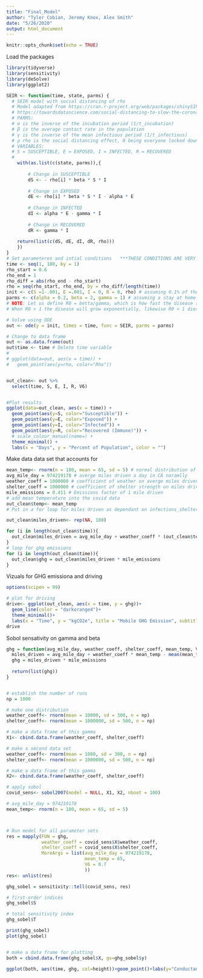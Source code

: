 ```yaml
---
title: "Final_Model"
author: "Tyler Cobian, Jeremy Knox, Alex Smith"
date: "5/26/2020"
output: html_document
---
```


```r
knitr::opts_chunk$set(echo = TRUE)
```

Load the packages
```r
library(tidyverse)
library(sensitivity)
library(deSolve)
library(ggplot2)
```

```r
SEIR <- function(time, state, parms) {
  # SEIR model with social distancing of rho
  # Model adapted from https://cran.r-project.org/web/packages/shinySIR/vignettes/Vignette.html and
  # https://towardsdatascience.com/social-distancing-to-slow-the-coronavirus-768292f04296
  # PARMS:
  # α is the inverse of the incubation period (1/t_incubation)
  # β is the average contact rate in the population
  # γ is the inverse of the mean infectious period (1/t_infectious)
  # ρ rho is the social distancing effect, 0 being everyone locked down
  # VARIABLES:
  # S = SUSCEPTIBLE, E = EXPOSED, I = INFECTED, R = RECOVERED
  # 
    with(as.list(c(state, parms)),{
        
        # Change in SUSCEPTIBLE
        dS <- - rho[i] * beta * S * I 
        
        # Change in EXPOSED
        dE <- rho[i] * beta * S * I - alpha * E
        
        # Change in INFECTED
        dI <- alpha * E - gamma * I
        
        # Change in RECOVERED
        dR <- gamma * I 
        
    return(list(c(dS, dE, dI, dR, rho)))
    })
}
# Set parameteres and intial conditions   ***THESE CONDITIONS ARE VERY SENSITIVE AND UNKNOWN IN REALITY***
time <- seq(1, 180, by = 1)
rho_start = 0.6
rho_end = 1
rho_diff = abs(rho_end - rho_start)
rho = seq(rho_start, rho_end, by = rho_diff/length(time))
init <- c(S =1-.001, E =.001, I = 0, R = 0, rho) # assuming 0.1% of the population has been infected
parms <- c(alpha = 0.2, beta = 2, gamma = 1) # assuming a stay at home order that reduces social contact by 20%
# NOTE: Let us define R0 = betta/gamma, which is how fast the disease spreads
# When R0 > 1 the disease will grow exponentially, likewise R0 < 1 dies exponentially

# Solve using ODE
out <- ode(y = init, times = time, func = SEIR, parms = parms)

# Change to data frame
out <- as.data.frame(out)
out$time <- time # Delete time variable
# 
# ggplot(data=out, aes(x = time)) +
#   geom_point(aes(y=rho, color="Rho"))


out_clean<- out %>% 
  select(time, S, E, I, R, V6)


#Plot results
ggplot(data=out_clean, aes(x = time)) +
  geom_point(aes(y=S, color="Susceptible")) +
  geom_point(aes(y=E, color="Exposed")) +
  geom_point(aes(y=I, color="Infected")) +
  geom_point(aes(y=R, color="Recovered (Immune)")) +
  # scale_colour_manual(name=) +
  theme_minimal() +
  labs(x = "Days", y = "Percent of Population", color = "")
```

Make data data set that accounts for 
```r

mean_temp<- rnorm(n = 180, mean = 65, sd = 5) # normal distribution of temperature
avg_mile_day = 974219178 # averge miles driven a day in CA noramlly
weather_coeff = 1000000 # coefficient of weather on averge miles driven a day in CA
shelter_coeff = 1000000 # coefficient of shelter strength on miles driven a day in CA
mile_emissions = 0.411 # Emissions factor of 1 mile driven 
# add mean temperature into the covid data 
out_clean$temp<- mean_temp
# Put in a for loop for miles driven as dependant on infections_shelter and temperature

out_clean$miles_driven<- rep(NA, 180)

for (i in length(out_clean$time)){
  out_clean$miles_driven = avg_mile_day + weather_coeff * (out_clean$temp - mean(out_clean$temp)) + shelter_coeff * (out_clean$V6)
}
# loop for ghg emissions
for (i in length(out_clean$time)){
  out_clean$ghg = out_clean$miles_driven * mile_emissions
}
```

Vizuals for GHG emissiona and driving
```r
options(scipen = 99)

# plot for driving
drive<- ggplot(out_clean, aes(x = time, y = ghg))+
  geom_line(color = "darkorange4")+
  theme_minimal()+
  labs(x = "Time", y = "kgCO2e", title = "Mobile GHG Emission", subtitle = "Impact of weather and shelter in place measures")
drive
```

Sobol sensativity on gamma and beta
```r
ghg = function(avg_mile_day, weather_coeff, shelter_coeff, mean_temp, V6){
  miles_driven = avg_mile_day + weather_coeff * mean_temp - mean(mean_temp) + shelter_coeff * V6
  ghg = miles_driven * mile_emissions
  
  return(list(ghg))
}


# establish the number of runs
np = 1000

# make one distribution 
weather_coeff<- rnorm(mean = 10000, sd = 300, n = np)
shelter_coeff<- rnorm(mean = 1000000, sd = 500, n = np)

# make a data frame of this gamma
X1<- cbind.data.frame(weather_coeff, shelter_coeff)

# make a second data set
weather_coeff<- rnorm(mean = 1000, sd = 300, n = np)
shelter_coeff<- rnorm(mean = 1000000, sd = 500, n = np)

# make a data frame of this gamma
X2<- cbind.data.frame(weather_coeff, shelter_coeff)

# apply sobol
covid_sens<- sobol2007(model = NULL, X1, X2, nboot = 100)

# avg_mile_day = 974219178
mean_temp<- rnorm(n = 180, mean = 65, sd = 5) 



# Run model for all parameter sets
res = mapply(FUN = ghg,
             weather_coeff = covid_sens$X$weather_coeff,
             shelter_coeff = covid_sens$X$shelter_coeff,
             MoreArgs = list(avg_mile_day = 974219178,
                             mean_temp = 65,
                             V6 = 0.7
                             ))
res<- unlist(res)

ghg_sobel = sensitivity::tell(covid_sens, res)

# first-order indices 
ghg_sobel$S

# total sensitivity index 
ghg_sobel$T

print(ghg_sobel)
plot(ghg_sobel)


# make a data frame for plotting
both = cbind.data.frame(ghg_sobel$X, gs=ghg_sobel$y)

ggplot(both, aes(time, ghg, col=height))+geom_point()+labs(y="Conductance (mm/s)", x="Windspeed")

```




